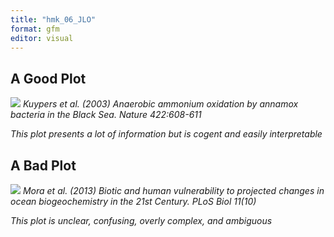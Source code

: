 ```yaml
---
title: "hmk_06_JLO"
format: gfm
editor: visual
---
```


## A Good Plot

![](hmk_06_JLO_files/Kuypers_figure_annamox_blacksea.png) *Kuypers et al. (2003) Anaerobic ammonium oxidation by annamox bacteria in the Black Sea. Nature 422:608-611*

*This plot presents a lot of information but is cogent and easily interpretable*

## A Bad Plot

![](hmk_06_JLO_files/Mora_figure_vulnerability_ocean.png) *Mora et al. (2013) Biotic and human vulnerability to projected changes in ocean biogeochemistry in the 21st Century. PLoS Biol 11(10)*

*This plot is unclear, confusing, overly complex, and ambiguous*
